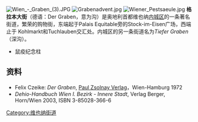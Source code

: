 [[Image:Wien_-_Graben_(3).JPG|thumb]]
[[Image:Grabenadvent.jpg|thumb]]
[[Image:Wiener_Pestsaeule.jpg|thumb]]
'''格拉本大街'''（德语：Der Graben，意为沟）是奥地利首都维也纳[[内城区|内城区]]的一条著名街道，繁荣的购物街，东端起于Palais Equitable旁的Stock-im-Eisen广场，西端止于 Kohlmarkt和Tuchlauben交汇处。内城区的另一条街道名为''Tiefer Graben''（深沟）。

*鼠疫纪念柱

==资料==
*Felix Czeike: ''Der Graben'', [[Paul_Zsolnay_Verlag|Paul Zsolnay Verlag]]，Wien-Hamburg 1972
*''Dehio-Handbuch Wien I. Bezirk - Innere Stadt'', Verlag Berger, Horn/Wien 2003, ISBN 3-85028-366-6

{{coord|48|12|31|N|16|22|09|E|region:AT-9_type:landmark|display=title}}

[[Category:维也纳街道|Category:维也纳街道]]